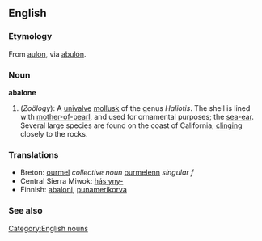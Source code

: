 ==English==
=== Etymology ===
From {{Ohlo.}} [[aulon]], via {{Sp.}} [[abulón]].
===Noun===
[[Category:English nouns]]
'''abalone'''
#(''Zoölogy''): A [[univalve]] [[mollusk]] of the genus ''Haliotis''. The shell is lined with [[mother-of-pearl]], and used for ornamental purposes; the [[sea-ear]]. Several large species are found on the coast of California, [[clinging]] closely to the rocks.

===Translations===
*Breton: [[ourmel]] ''collective noun'' [[ourmelenn]] ''singular f''
*Central Sierra Miwok: [[hásˑyny-]]
*Finnish: [[abaloni]], [[punamerikorva]]

===See also===
{{Wikisource1911Enc|Abalone}}